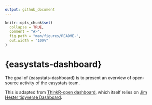 ```yaml
---
output: github_document
---
```


<!-- README.md is generated from README.Rmd. Please edit that file -->

```r
knitr::opts_chunk$set(
  collapse = TRUE,
  comment = "#>",
  fig.path = "man/figures/README-",
  out.width = "100%"
)
```
# {easystats-dashboard}

<!-- badges: start -->
<!-- badges: end -->

The goal of {easystats-dashboard} is to present an overview of open-source activity of the easystats team.

This is adapted from [ThinkR-open dashboard](https://github.com/ThinkR-open/thinkrdashboard), which itself relies on [Jim Hester tidyverse Dashboard](https://github.com/jimhester/tidyversedashboard).

